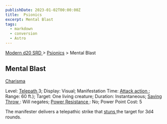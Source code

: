 ```yaml
---
publishDate: 2023-01-02T00:00:00Z
title:  Psionics
excerpt: Mental Blast
tags:
  - markdown
  - conversion
  - Astro
---
```


[ Modern d20 SRD ](/#modernD20) > [ Psionics](modern-d20-srd-psionics-index) > Mental Blast

##  Mental Blast

[ Charisma ](modern-d20-srd-basics-ability-scores)

Level: [ Telepath ](modern-d20-srd-classes-advanced-telepath) 3; Display:
Visual; Manifestation Time: [ Attack action ](modern-d20-srd-combat-attack-actions) ; Range: 60 ft.); Target: One living creature; Duration:
Instantaneous; [ Saving Throw ](modern-d20-srd-basics-saving-throws) : Will
negates; [ Power Resistance ](modern-d20-srd-special-abilities-power-resistance) : No; Power Point Cost: 5

The manifester delivers a telepathic strike that [ stuns ](modern-d20-srd-conditions-index) the target for 3d4 rounds.

